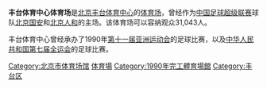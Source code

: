 {{unreferenced|time=2020-08-04}}
{{Infobox_Stadium
| stadium_name = 丰台体育中心体育场
| nickname = 丰台体育场
| image = Beijingguoan.JPG
| location = {{CHN}}[[北京|北京]][[丰台区|丰台区]]西四环南路55号
| broke_ground = 1990年
| opened = 1990年
| owner = [[北京市体育局|北京市体育局]]
| operator = [[北京市体育局|北京市体育局]]
|dimensions=105m x 68m
| tenants =[[北京国安|北京国安]]（2006-2008，2022-2023）<br>[[北京人和|北京人和]]（2016-2019）
| seating_capacity = 31,043
}}

'''丰台体育中心体育场'''是[[北京丰台体育中心|北京丰台体育中心]]的[[体育场|体育场]]，曾经作为[[中国足球超级联赛|中国足球超级联赛]]球队[[北京国安|北京国安]]和[[北京人和|北京人和]]的主场。该体育场可以容纳观众31,043人。

丰台体育中心曾经承办了1990年[[第十一届亚洲运动会|第十一届亚洲运动会]]的足球比赛，以及[[中华人民共和国第七届全运会|中华人民共和国第七届全运会]]的足球比赛。

{{beijing-stub}}
{{Gymnasium-stub}}
{{北京国安足球俱乐部}}
{{北京人和足球俱乐部}}

[[Category:北京市体育场馆|Category:北京市体育场馆]]
[[Category:北京国安足球俱乐部|体育場]]
[[Category:1990年完工體育場館|Category:1990年完工體育場館]]
[[Category:丰台区|Category:丰台区]]